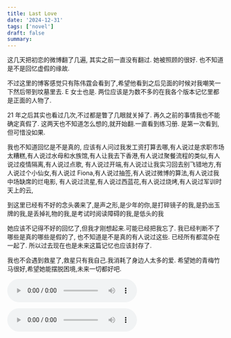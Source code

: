 ```yaml
---
title: Last Love
date: '2024-12-31'
tags: ['novel']
draft: false
summary:
---
```


这几天把初恋的微博翻了几遍, 其实之前一直没有翻过.
她被照顾的很好. 也不知道是不是回忆虚假的缘故.

不过这里的博客感觉只有陈伟霆会看到了,希望他看到之后见面的时候对我嘲笑一下然后带到坟墓里去. E 女士也是.
两位应该是为数不多的在我各个版本记忆里都是正面的人物了.

21 年之后其实也看过几次,不过都是瞥了几眼就关掉了. 再久之前的事情我也不能确定真假了.
这两天也不知道怎么想的,就开始翻.一直看到练习册. 是第一次看到,但可惜没如果.

我也不知道回忆是不是真的,
应该有人问过我发工资打算去哪,有人说过是求职市场太糟糕,有人说过水母和水族馆,有人让我去下香港,有人说过聚餐流程的类似,有人说过疫情隔离,有人说过点歌,
有人说过开端,有人说过让我实习回去别飞错地方,有人说过个小仙女,有人说过 Fiona,有人说过抽签,有人说过微博的算法,有人说过我中场缺席的烂电影,
有人说过流星,有人说过西蓝花,有人说过烧烤,有人说过军训时天上的云,

到这里已经有不好的念头袭来了,是声之形,是少年的你,是打碎镜子的我,是扔出玉牌的我,是丢掉礼物的我,是考试时阅读障碍的我,是低头的我

她应该不记得不好的回忆了,但我才刚想起来.可能已经把我忘了.
我已经判断不了哪些是真的哪些是假的了, 也不知道是不是真的有人说过这些. 已经所有都混杂在一起了.
所以过去现在也是未来这篇记忆也应该封存了.

我也不会遇到救星了,救星只有我自己.我消耗了身边人太多的爱.
希望她的青梅竹马很好,希望她能摆脱困境,未来一切都好吧.

<audio controls autoplay src="/static/audio/remember.mp3">
  您的浏览器不支持 audio 元素。
</audio>

<audio controls autoplay src="/audio/remember.mp3"></audio>
